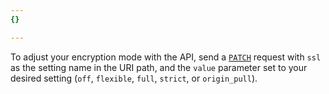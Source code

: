 ```yaml
---
{}

---
```


To adjust your encryption mode with the API, send a [`PATCH`](/api/resources/zones/subresources/settings/methods/edit/) request with `ssl` as the setting name in the URI path, and the `value` parameter set to your desired setting (`off`, `flexible`, `full`, `strict`, or `origin_pull`).
